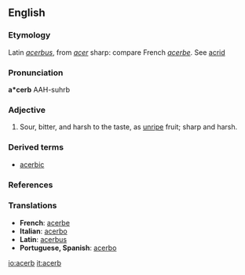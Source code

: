 ==English==

===Etymology===
Latin ''[[acerbus]]'', from ''[[acer]]'' sharp: compare French ''[[acerbe]]''. See [[acrid]]

===Pronunciation===
'''a*cerb'''
AAH-suhrb

===Adjective===
{{en-adj|'''more acerb''' or '''[[acerber]]'''|'''most acerb''' or '''[[acerbest]]}}
# Sour, bitter, and harsh to the taste, as [[unripe]] fruit; sharp and harsh.

===Derived terms===
*[[acerbic]]

===References===
{{R:Webster 1913}}

===Translations===
*'''French''': [[acerbe]]
*'''Italian''': [[acerbo]]
*'''Latin''': [[acerbus]]
*'''Portuguese, Spanish''': [[acerbo]]

[[io:acerb]]
[[it:acerb]]